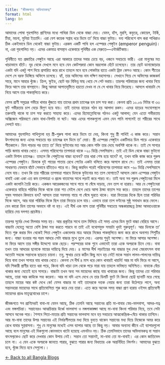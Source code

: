 ```yaml
---
title: "জীবজগতে অভিভাবকত্ব"
format: html
lang: bn
---
```

  
<style>
  .content {
    text-align: justify !important;
  }
  p {
    text-align: justify !important;
  }
  .quarto-body {
    text-align: justify !important;
  }
</style>
  
আমাদের পোষা গৃহপালিত প্রাণিদের মধ্যে পাখিরা ডিম থেকে বাচ্চা দেয়। যেমন, হাঁস, মুরগি, কবুতর, কোয়েল, টার্কি, টিয়া, ময়না, মুনিয়া ইত্যাদি। এরা বেশ কয়েক সপ্তাহ ধরে ডিমে তা' দিয়ে বাচ্চা ফুটায়। বন্য পরিবেশে বাস করা পাখিরাও ঠিক একইভাবে ডিম থেকেই বাচ্চা ফুটায়। এরকম একটি পাখি হল এম্পেরর পেঙ্গুইন (emperor penguin)। না, এরা গৃহপালিত নয়। এদের একমাত্র বাসস্থান একেবারে পৃথিবীর এক মেরুতে—এন্টার্কটিকায়।

পৃথিবীতে যত প্রজাতির পেঙ্গুইন আছে এরা আকারে তাদের সবার চেয়ে বড়, ওজনে সবচেয়ে ভারী। এরা মানুষের মত খাড়াভাবে হাঁটে। দূর থেকে দেখলে মনে হবে যেন কোটপরুয়া কোন ভদ্রলোক হেঁটে চলেছেন। তার ছোট ডানাজোড়ার একটা যদি একটু পাশ দিয়ে প্রসারিত করে রাখে তাহলে মনে হবে লোকটার হাতে একটা ব্রিফ কেসও আছে। কোন শীতের দেশে সে বরফ ডিঙ্গিয়ে অফিসে চলেছে। হ্যাঁ, তার অফিসের নাম দক্ষিণ মহাসাগর। সেখানে গিয়ে সে অফিসের কাজকর্ম সারে, মানে আহার খুঁজে। ক্রিল, স্কুইড, ছোট বড় বিভিন্ন মাছ খেয়ে সে পেট ভরায়। তারপর পরিবারের জন্য খাবার নিয়ে ফিরে আসে তার বাসস্থানে। কিন্তু আমরা আপাতদৃষ্টিতে হয়তো দেখব না যে সে খাবার নিয়ে ফিরেছে। আসলে খাবারটা সে নিয়ে আসে তার পাকস্থলিতে করে।

যেসব প্রাণী সমুদ্রের গভীরে খাবার খুঁজতে যায় তাদের প্রথম চ্যালেঞ্জ হল চাপ সহ্য করা। কেননা প্রতি ১০.০৬ মিটার বা ৩৩ ফুট গভীরতায় চাপ বেড়ে দ্বিগুণ হয়ে যায়। তাই তাদের হাড়ের গঠন হয় আলাদা রকম। এদের হাড়ের সংযোগস্থলে তরুনাস্থি থাকে যা চাপ সহ্য করতে সাহায্য করে। এদের হিমোগ্লোবিনের গঠনও একটু আলাদা; যেন এতো গভীরতায় অক্সিজেন পরিবহণে কোন বাধা-বিপত্তি না ঘটে। আর এদের পালকগুলো এমন যেন পানি লাগলেই তা শরীরের সাথে লেপটে যায়।

আমাদের গৃহপালিত পাখিগুলো হয় স্ত্রী-পুরুষ পালা করে ডিমে তা দেয়, কিংবা শুধু স্ত্রী পাখিই এ কাজ করে। সন্তান উৎপাদনের জন্য এদের সবচেয়ে বড় চ্যালেঞ্জ হল ডিমে তা' দেয়া। স্ত্রী এম্পেরর পেঙ্গুইন একটিমাত্র ডিম পাড়ে একেবারে শীতকালে। ডিম পাড়ার পর তাতে তা' দিয়ে ফুটানোর মত আর কোন শক্তি তার দেহে অবশিষ্ট থাকে না। তাই সে সাগরে পাড়ি জমায় খাবার খেতে। এসময় পরিবেশের তাপমাত্রা থাকে -২০ ডিগ্রি সেলসিয়াস। তাই এই ডিম থেকে বাচ্চা ফুটানো একটা বিশাল চ্যালেঞ্জ। তাহলে কি পেঙ্গুইনের বাচ্চা হবেনা? তার ধারা শেষ হয়ে যাবে? না, তখন বাকি কাজ করে পুরুষ এম্পেরর পেঙ্গুইন। ডিমকে দুই পায়ের পাতায় রেখে পেটের একটা থলিতে করে আগলে রাখে সে। তাই এসময় তারা সাধারণত যেভাবে হাঁটে সেভাবে হাঁটতেও পারে না। কিন্তু কয়দিন পরেই পরিবেশের তাপমাত্রা কমে -৬০ ডিগ্রি সেলসিয়াসে নেমে যায়। তখন কি তার শরীরের তাপমাত্রা পারবে ডিমকে ফুটানোর মত তাপ যোগাতে? আসলে কোন এম্পেরর পেঙ্গুইন বাবাই একা একা এত কম তাপমাত্রা ও প্রচন্ড বাতাসের সাথে লড়াই করে পারত না। তাই অন্য সব পুরুষ পেঙ্গুইনেরা মিলে একটা কলোনি তৈরি করে। একজন আরেকজনের সাথে গায়ে গা ঘেঁষে দাড়ায়, যেন তাপ না হারায়। আর যে পেঙ্গুইনেরা একেবারে বাহিরে পরিধির দিকে থাকে তারা শত মেইল বেগে ধেয়ে আসা ঠান্ডা বাতাস সহ্য করে। তাহলে তাদের তাপের সুষম সমাধান কিভাবে হল? আসলে তারা সবসময় গায়ে গা ঘেঁষে ঘুরতে থাকে। যারা ভিতরের দিকে ছিল তারা পরিধির দিকে আসে, আর যারা পরিধির দিকে ছিল তারা ভিতরে চলে যায়। এভাবে তারা তাপ বণ্টনের সুষ্ঠু সমাধান করে ফেলে। যেন কারো ডিম তাপের অভাবে নষ্ট না হয়। এই দীর্ঘ এক মাস তারা পৃথিবীর সবচেয়ে অন্ধকারাচ্ছন্ন ঠান্ডা আবহাওয়াকে হারিয়ে দেয় দলগত প্রচেষ্টায়।

তারপর সূর্যের দেখা মিলবার সময় হয়। আর প্রকৃতির সাথে তাল মিলিয়ে এই সময় এদের ডিম ফুটে বাচ্চা বেরিয়ে আসে। বাচ্চাটা যেহেতু অতো বেশি ঠান্ডা সহ্য করতে পারবে না তাই এই যথোপযুক্ত সময়টা খুবই গুরুত্বপূর্ণ। আর ডিমকে তা' দিতে শুরু করার দিন থেকেই পিতা পেঙ্গুইন একবেলার মাত্র আহার নিজের পাকস্থলিতে জমা করে রাখে অনাগত শিশুটির জন্য। বাচ্চা হওয়ার পর পরম আদরে সেটা বাচ্চার মুখে তুলে দেয়। এরপর শুধুই অপেক্ষা। মা ফিরে আসার অপেক্ষা। মা ফিরে আসে তার সঙ্গীর উদ্দেশ্যে ডাক ছেড়ে। পরস্পরের ডাক শুনে এভাবেই তারা একে অপরকে চিনে নেয়। বাবা তখন তার আদরের ছানাকে মায়ের দায়িত্বে দিয়ে দেয়। ৪ মাসের দীর্ঘ লড়াইয়ের পর বাচ্চার মুখ দেখা স্নেহবাৎসল বাবা অতোটা সহজে সন্তানকে ছাড়তে চায়না। তবু, ক্ষুধার চেয়ে কঠিন কিছু মনে হয় নেই! মাকে সন্তান লালন-পালনের দায়িত্ব দিয়ে বাবা তখন সাগরে যায় খাবার খেতে। কেননা সে দীর্ঘ ৪ মাস ধরে কোন খাবারই খায়নি! আর মা যদি ফিরে না আসে, যদি শিকারী প্রাণীর হাতে ধরা পড়ে, কিংবা যদি খাড়া ঢাল থেকে পড়ে মারা যায় তাহলে ভবিষ্যত অনিশ্চিত। বাবাকে বেঁচে থাকার জন্য যেতেই হবে সাগরে। বাচ্চাটা তখন অন্য সব মায়েদের কাছে যায় খাবারের জন্য। কিন্তু তাদের তো পরিবার আছে, তারা আর কাউকে সহ্য করেনা। আর মা যদি এসে দেখে যে তার ডিমটি ফু্টে নি কিংবা ছোট্ট ছানাটি মরে গেছে তাহলে মায়ের আর কষ্ট দেখে কে! যেসব বাচ্চার মা নাই তাদেরকে দত্তক নেয়ার জন্য তারা উঠেপড়ে লাগে, অন্য সন্তানহারা মায়েদের সাথে প্রতিযোগিতা শুরু করে দেয় তারা। এতে করে অনেক সময় বাচ্চা প্রাণ হারায় ওইসব প্রতিযোগী মায়েদের প্রচণ্ড মাতৃত্ববোধের চাপে।

জীবজগতে সব প্রাণিদেরই বাবা-মা যেমন আছে, ঠিক তেমনি আছে সন্তানের প্রতি মা-বাবার স্নেহ-ভালবাসা, আদর-যত্ন এবং মঙ্গলচিন্তা। সন্তানেরও আত্মচিন্তার উর্ধ্বে ভালবাসা ও মঙ্গলাকাঙ্ক্ষা আছে মা-বাবা কিংবা পরিবার নিয়ে, তবে সেটা আসবে অনেক পরে। শৈশবে পিতা-মাতার প্রতি সন্তানের ভালবাসা মনে হয় সবচেয়ে আত্মকেন্দ্রিক--বেঁচে থাকার তাগিদে। আর মা-বাবা তাদের উপর সন্তানের এই নির্ভরশীলতার মধ্য দিয়ে বুনতে থাকেন সন্তানের মধ্য দিয়ে নিজেকে অমর করে রেখে যাবার সুপ্তবাসনা। শুধু যে মানুষের মধ্যেই এসব ব্যাপার আছে তা কিন্তু নয়। আবার অন্যান্য জীবে এই ব্যাপারগুলো আছে বলে মানুষের এই দিকগুলো কোনভাবে খাটো হয়েছে এমনটাও নয়। ঠিক তেমনিভাবে তাদের অভিভাবকত্ব বা সন্তান বাৎসল্যকেও ছোট করে দেখবার কোন উপায় নেই। সন্তান তো সন্তানই, মা-বাবা তো মা-বাবাই। এর কোন জাতিভেদ চলে না। এ যেন একে অপরকে জানতে পারার, বুঝতে পারার জন্য বিধাতার এক অন্তর্নিহিত নিদর্শন। আমাদের বুঝতে হবে, খুঁজে নিতে হবে সেগুলো।।

[← Back to all Bangla Blogs](index.qmd)
